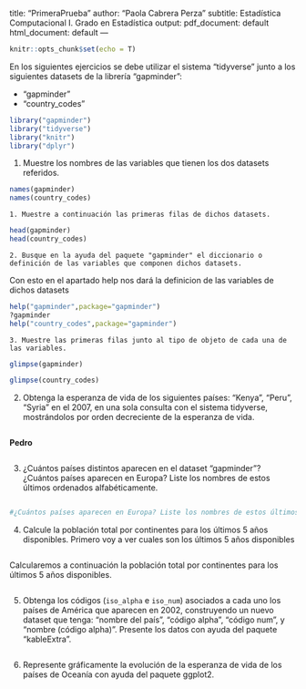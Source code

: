 title: "PrimeraPrueba"
author: "Paola Cabrera Perza"
subtitle: Estadística Computacional I. Grado en Estadística
output:
  pdf_document: default
  html_document: default
---

```r
knitr::opts_chunk$set(echo = T)
```

En los siguientes ejercicios se debe utilizar el sistema "tidyverse" junto a los siguientes datasets de la librería "gapminder":

- "gapminder"
- "country_codes"

```r
library("gapminder")
library("tidyverse")
library("knitr")
library("dplyr")
```

1. Muestre los nombres de las variables que tienen los dos datasets referidos. 
```r
names(gapminder)
names(country_codes)
```

    1. Muestre a continuación las primeras filas de dichos datasets.
```r
head(gapminder)
head(country_codes)
```

    2. Busque en la ayuda del paquete "gapminder" el diccionario o definición de las variables que componen dichos datasets.
Con esto en el apartado help nos dará la definicion de las variables de dichos datasets
```r
help("gapminder",package="gapminder")
?gapminder
help("country_codes",package="gapminder")
```



    3. Muestre las primeras filas junto al tipo de objeto de cada una de las variables.
```r
glimpse(gapminder)
``` 
```r
glimpse(country_codes)
```



2. Obtenga la esperanza de vida de los siguientes países: "Kenya", "Peru", "Syria" en el 2007, en una sola consulta con el sistema tidyverse, mostrándolos por orden decreciente de la esperanza de vida.
```r

``` 
**Pedro**
```r

```

3. ¿Cuántos países distintos aparecen en el dataset "gapminder"? ¿Cuántos países aparecen en Europa? Liste los nombres de estos últimos ordenados alfabéticamente. 
```r

```
```r
#¿Cuántos países aparecen en Europa? Liste los nombres de estos últimos ordenados alfabéticamente. 

```



4. Calcule la población total por continentes para los últimos 5 años disponibles.
Primero voy a ver cuales son los últimos 5 años disponibles
```r

```
Calcularemos a continuación la población total por continentes para los últimos 5 años disponibles.
```r

```

5. Obtenga los códigos (`iso_alpha` e `iso_num`) asociados a cada uno los países de América que aparecen en 2002, construyendo un nuevo dataset que tenga: "nombre del país", "código alpha", "código num", y "nombre (código alpha)". Presente los datos con ayuda del paquete "kableExtra".

```r

```


6. Represente gráficamente la evolución de la esperanza de vida de los países de Oceanía con ayuda del paquete ggplot2.

```r

```
